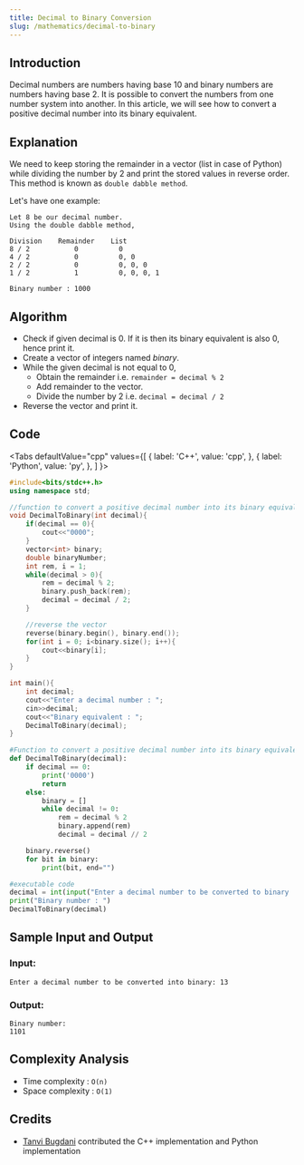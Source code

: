 ```yaml
---
title: Decimal to Binary Conversion
slug: /mathematics/decimal-to-binary
---
```


## Introduction

Decimal numbers are numbers having base 10 and binary numbers are numbers having base 2.
It is possible to convert the numbers from one number system into another.
In this article, we will see how to convert a positive decimal number into its binary equivalent.

## Explanation

We need to keep storing the remainder in a vector (list in case of Python) while dividing the number by 2 and print the stored values in reverse order.
This method is known as `double dabble method`.

Let's have one example:
```
Let 8 be our decimal number.
Using the double dabble method,

Division    Remainder    List
8 / 2           0          0
4 / 2           0          0, 0
2 / 2           0          0, 0, 0
1 / 2           1          0, 0, 0, 1

Binary number : 1000
```

## Algorithm

- Check if given decimal is 0. If it is then its binary equivalent is also 0, hence print it.
- Create a vector of integers named _binary_.
- While the given decimal is not equal to 0,
    - Obtain the remainder i.e. `remainder = decimal % 2`
    - Add remainder to the vector.
    - Divide the number by 2 i.e. `decimal = decimal / 2`
- Reverse the vector and print it.

## Code


<Tabs
  defaultValue="cpp"
  values={[
    { label: 'C++', value: 'cpp', },
    { label: 'Python', value: 'py', },
  ]
}>
<TabItem value="cpp">

```cpp
#include<bits/stdc++.h>
using namespace std;

//function to convert a positive decimal number into its binary equivalent
void DecimalToBinary(int decimal){
	if(decimal == 0){
		cout<<"0000";
	}
	vector<int> binary;
	double binaryNumber;
	int rem, i = 1;
	while(decimal > 0){
		rem = decimal % 2;
		binary.push_back(rem);
		decimal = decimal / 2;
	}

	//reverse the vector
	reverse(binary.begin(), binary.end());
	for(int i = 0; i<binary.size(); i++){
		cout<<binary[i];
	}
}

int main(){
	int decimal;
	cout<<"Enter a decimal number : ";
	cin>>decimal;
	cout<<"Binary equivalent : ";
	DecimalToBinary(decimal);
}
```

</TabItem>
<TabItem value="py">

```py
#Function to convert a positive decimal number into its binary equivalent
def DecimalToBinary(decimal):
    if decimal == 0:
        print('0000')
        return
    else:
        binary = []
        while decimal != 0:
            rem = decimal % 2
            binary.append(rem)
            decimal = decimal // 2

    binary.reverse()
    for bit in binary:
        print(bit, end="")

#executable code
decimal = int(input("Enter a decimal number to be converted to binary : "))
print("Binary number : ")
DecimalToBinary(decimal)
```

</TabItem>
</Tabs>

## Sample Input and Output

### Input:

```
Enter a decimal number to be converted into binary: 13
```

### Output:

```
Binary number:
1101
```

## Complexity Analysis

- Time  complexity : `O(n)`
- Space complexity : `O(1)`

## Credits

- [Tanvi Bugdani](https://github.com/tanvi355) contributed the C++ implementation and Python implementation
